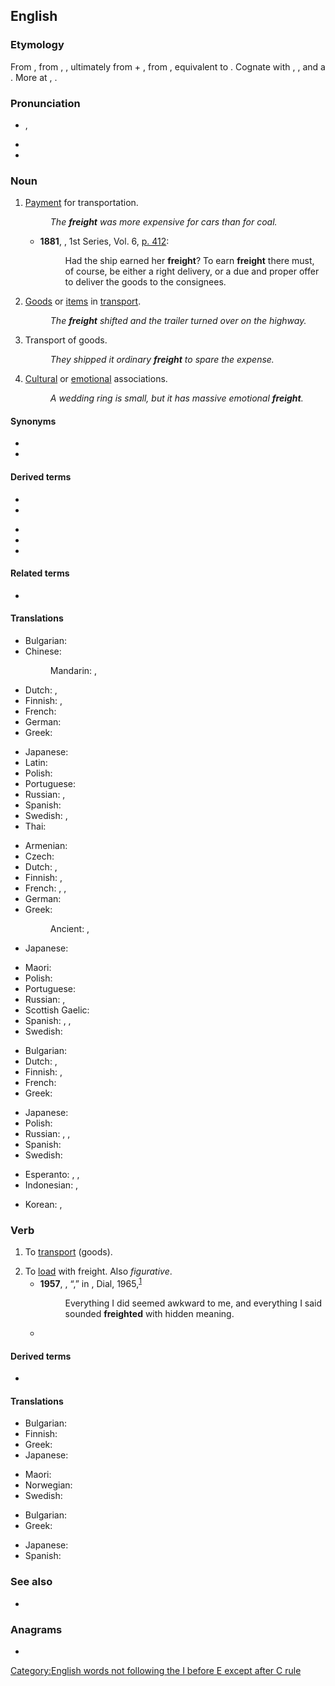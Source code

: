 ==English==

===Etymology===
{{PIE root|en|h₂eyḱ}}
From {{der|en|enm|freyght}}, from {{der|en|dum|vracht}}, {{der|en|gml|vrecht||cost of transport}}, ultimately from {{der|en|gem-pro|*fra-|pos=intensive prefix}} + {{der|en|gem-pro|*aihtiz||possession}}, from {{der|en|ine-pro|*h₂eyḱ-||to possess}}, equivalent to {{prefix|en|for|aught}}. Cognate with {{cog|goh|frēht||earnings}}, {{cog|ang|ǣht||sc=Latinx|owndom}}, and a {{doublet|en|fraught|nocap=1}}. More at {{l|en|for-}}, {{l|en|own}}.

===Pronunciation===
* {{enPR|frāt}}, {{IPA|/fɹeɪt/|lang=en}}
* {{audio|en-us-freight.ogg|Audio (US)|lang=en}}
* {{rhymes|eɪt|lang=en}}

===Noun===
{{en-noun|-}}

# [[payment|Payment]] for transportation.
#: ''The '''freight''' was more expensive for cars than for coal.''
#* '''1881''', ''{{w|Federal Reporter}}'', 1st Series, Vol. 6, [[s:Page:Federal Reporter, 1st Series, Volume 6.djvu/424|p. 412]]:
#*: Had the ship earned her '''freight'''? To earn '''freight''' there must, of course, be either a right delivery, or a due and proper offer to deliver the goods to the consignees.
# [[goods|Goods]] or [[item]]s in [[transport]].
#: ''The '''freight''' shifted and the trailer turned over on the highway.''
# Transport of goods.
#: ''They shipped it ordinary '''freight''' to spare the expense.''
# {{lb|en|figurative}} [[cultural|Cultural]] or [[emotional]] associations.
#: ''A wedding ring is small, but it has massive emotional '''freight'''.''

====Synonyms====
* {{l|en|cargo}}
* {{l|en|luggage}}

====Derived terms====
{{der-top}}
* {{l|en|freight car}}
* {{l|en|freighter}}
{{der-mid}}
* {{l|en|freight yard}}
* {{l|en|pay the freight}}
* {{l|en|time freight}}
{{der-bottom}}

====Related terms====
* {{l|en|fraught}}

====Translations====
{{trans-top|payment for transportation}}
* Bulgarian: {{t|bg|фрахт|m|sc=Cyrl}}
* Chinese:
*: Mandarin: {{t+|cmn|運費}}, {{t+|cmn|运费|tr=yùnfèi}}
* Dutch: {{t+|nl|vrachtprijs|m}}, {{t+|nl|vracht|f}}
* Finnish: {{t|fi|kuljetusmaksu}}, {{t|fi|rahtimaksu}}
* French: {{t+|fr|fret|m}}
* German: {{t+|de|Fracht|f}}
* Greek: {{t+|el|ναύλος|m}}
{{trans-mid}}
* Japanese: {{t|ja|[[貨物]][[輸送]][[運賃]]|tr=かもつゆそううんちん, kamotsu yusō unchin|sc=Jpan}}
* Latin: {{t|la|onus|n}}
* Polish: {{t|pl|fracht|m}}
* Portuguese: {{t+|pt|frete|m}}
* Russian: {{t+|ru|фрахт|m}}, {{t|ru|[[пла́та]] за [[прово́з]]|f}}
* Spanish: {{t+|es|flete}}
* Swedish: {{t+|sv|frakt}}, {{t|sv|fraktavgift}}
* Thai: {{t|th|ค่าระวางสินค้า}}
{{trans-bottom}}

{{trans-top|goods}}
* Armenian: {{t+|hy|բեռ}}
* Czech: {{t+|cs|náklad|m}}
* Dutch: {{t+|nl|vracht|m}}, {{t+|nl|cargo|m}}
* Finnish: {{t|fi|rahtitavara}}, {{t+|fi|rahti}}
* French: {{t+|fr|fret}}, {{t+|fr|cargaison|f}} {{qualifier|maritime}}, {{t+|fr|chargement|m}} {{qualifier|rare}}
* German: {{t+|de|Fracht|f}}
* Greek: {{t+|el|φορτίο|n}}
*: Ancient: {{t|grc|φορτίον|n}}, {{t|grc|γόμος|m}}
* Japanese: {{t|ja|貨物|tr=かもつ, kamotsu|sc=Jpan}}
{{trans-mid}}
* Maori: {{t|mi|utanga}}
* Polish: {{t|pl|fracht|m}}
* Portuguese: {{t+|pt|carga|f}}
* Russian: {{t+|ru|груз|m}}, {{t+|ru|фрахт|m}}
* Scottish Gaelic: {{t|gd|luchd|m}}
* Spanish: {{t+|es|carga|f}}, {{t+|es|flete|m}}, {{t+|es|cargamento|m}}
* Swedish: {{t|sv|fraktgods}}
{{trans-bottom}}

{{trans-top|transport of goods}}
* Bulgarian: {{t+|bg|превоз|m|sc=Cyrl}}
* Dutch: {{t+|nl|vracht|m}}, {{t+|nl|cargo|m}}
* Finnish: {{t+|fi|kuljetus}}, {{t+|fi|rahti}}
* French: {{t+|fr|fret|m}}
* Greek: {{t+|el|μεταφορά|f}}
{{trans-mid}}
* Japanese: {{t|ja|[[貨物]][[輸送]]|tr=かもつゆそう, kamotsu yusō|sc=Jpan}}
* Polish: {{t|pl|fracht|m}}
* Russian: {{t+|ru|перево́зка|f}}, {{t+|ru|фрахт|m}}, {{t+|ru|транспортиро́вка|f}}
* Spanish: {{t|es|transporte de mercancias|m}}
* Swedish: {{t+|sv|frakt|c}}
{{trans-bottom}}

{{checktrans-top}}
* Esperanto: {{t-check|eo|ŝarĝo}}, {{t-check|eo|kargo}}, {{t+check|eo|frajto}}
* Indonesian: {{t+check|id|muat|alt=muatan}}, {{t+check|id|kargo}}
{{trans-mid}}
* Korean: {{t+check|ko|짐|sc=Hang}}, {{t+check|ko|바리|sc=Hang}}
{{trans-bottom}}

===Verb===
{{en-verb}}

# {{lb|en|transitive}} To [[transport]] (goods).
# To [[load]] with freight. Also ''figurative''.
#* '''1957''', {{w|James Baldwin}}, “{{w|Sonny’s Blues}},” in ''{{w|Going to Meet the Man}}'', Dial, 1965,<sup>[https://books.google.ca/books?id=Gc1WAAAAQBAJ&printsec=frontcover#v=onepage&q&f=false]</sup>
#*: Everything I did seemed awkward to me, and everything I said sounded '''freighted''' with hidden meaning.
#* {{quote-journal|lang=en|author=Rupert Christiansen|authorlink=Rupert Christiansen|title=English translations rarely sing|work={{w|The Daily Telegraph}} (Review)|date=1 March 2014|page=R19|passage=English National Opera is a title '''freighted''' with implications, and that first adjective promises not only a geographical reach, but a linguistic commitment too.}}

====Derived terms====
* {{l|en|fraught}}

====Translations====
{{trans-top|to transport goods}}
* Bulgarian: {{t+|bg|превозвам|sc=Cyrl}}
* Finnish: {{t|fi|rahdata}}
* Greek: {{t+|el|μεταφέρω}}
* Japanese: {{t|ja|貨物輸送|tr=かもつゆそう, kamotsu yusō|sc=Jpan}}
{{trans-mid}}
* Maori: {{t|mi|taritari}}
* Norwegian: {{t+|no|frakte}}
* Swedish: {{t+|sv|frakta}}
{{trans-bottom}}

{{trans-top|to load with freight}}
* Bulgarian: {{t+|bg|товаря|sc=Cyrl}}
* Greek: {{t+|el|φορτώνω}}
{{trans-mid}}
* Japanese: {{t+|ja|積む|tr=つむ, tsumu|sc=Jpan}}
* Spanish: {{t+|es|cargar}}
{{trans-bottom}}

===See also===
* {{Wikisource1911Enc Citation|Freight}}

===Anagrams===
* {{anagrams|en|a=efghirt|fighter|refight}}

[[Category:English words not following the I before E except after C rule]]